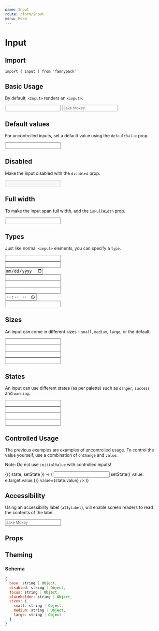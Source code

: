 ```yaml
---
name: Input
route: /form/input
menu: Form
---
```



# Input

## Import

`import { Input } from 'fannypack'`

## Basic Usage

By default, `<Input>` renders an `<input>`.

<Playground>
  <Input />
  <Input placeholder="Jake Moxey" marginLeft="xxsmall" />
</Playground>

## Default values

For uncontrolled inputs, set a default value using the `defaultValue` prop.

<Playground>
  <Input defaultValue="Fannypacks rock!" />
</Playground>

## Disabled

Make the input disabled with the `disabled` prop.

<Playground>
  <Input disabled defaultValue="Disabled field" />
</Playground>

## Full width

To make the input span full width, add the `isFullWidth` prop.

<Playground>
  <Input isFullWidth />
</Playground>

## Types

Just like normal `<input>` elements, you can specify a `type`.

<Playground>
  <Input type="number" /><br/>
  <Input type="tel" marginTop="xxsmall"  /><br/>
  <Input type="date" marginTop="xxsmall"  /><br/>
  <Input type="email" marginTop="xxsmall"  /><br/>
  <Input type="password" marginTop="xxsmall"  /><br/>
  <Input type="search" marginTop="xxsmall"  /><br/>
  <Input type="time" marginTop="xxsmall"  /><br/>
  <Input type="url" marginTop="xxsmall"  />
</Playground>

## Sizes

An input can come in different sizes - `small`, `medium`, `large`, or the default.

<Playground>
  <Input size="small" /><br/>
  <Input marginTop="xxsmall" /><br/>
  <Input size="medium" marginTop="xxsmall" /><br/>
  <Input size="large" marginTop="xxsmall" />
</Playground>

## States

An input can use different states (as per palette) such as `danger`, `success` and `warning`.

<Playground>
  <Input state="danger" /><br/>
  <Input state="success" marginTop="xxsmall" /><br/>
  <Input state="warning" marginTop="xxsmall" /><br/>
  <Input state="primary" marginTop="xxsmall" />
</Playground>

## Controlled Usage

The previous examples are examples of uncontrolled usage. To control the value yourself, use a combination of `onChange` and `value`.

Note: Do not use `initialValue` with controlled inputs!

<Playground>
  <Component initialState={{ value: 'Fannypacks rock!' }}>
    {({ state, setState }) => (
      <Input onChange={e => setState({ value: e.target.value })} value={state.value} />
    )}
  </Component>
</Playground>

## Accessibility

Using an accessibility label (`a11yLabel`), will enable screen readers to read the contents of the label.

<Playground>
  <Input a11yLabel="name" placeholder="Jake Moxey" />
</Playground>

## Props

<PropsTable of={Input} />

## Theming

### Schema

```jsx
{
  base: string | Object,
  disabled: string | Object,
  focus: string | Object,
  placeholder: string | Object,
  sizes: {
    small: string | Object,
    medium: string | Object,
    large: string | Object
  }
}
```

